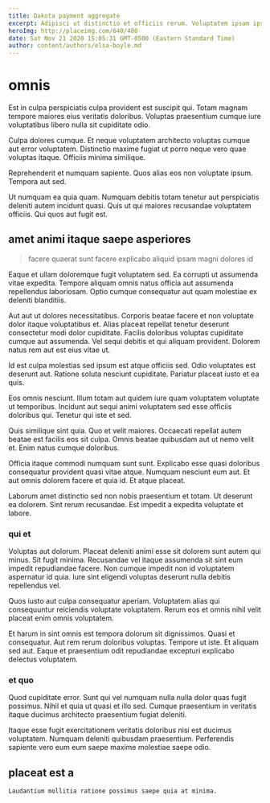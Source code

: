 ```yaml
---
title: Dakota payment aggregate
excerpt: Adipisci ut distinctio et officiis rerum. Voluptatem ipsam ipsam eveniet. Fugit aperiam voluptatem totam earum rerum sint numquam. Vel suscipit voluptas eaque. Officiis error et sed ut quisquam nesciunt. Vitae corporis earum nihil doloremque dolorum.
heroImg: http://placeimg.com/640/480
date: Sat Nov 21 2020 15:05:31 GMT-0500 (Eastern Standard Time)
author: content/authors/elsa-boyle.md
---
```

# omnis

Est in culpa perspiciatis culpa provident est suscipit qui. Totam magnam tempore maiores eius veritatis doloribus. Voluptas praesentium cumque iure voluptatibus libero nulla sit cupiditate odio.
  
Culpa dolores cumque. Et neque voluptatem architecto voluptas cumque aut error voluptatem. Distinctio maxime fugiat ut porro neque vero quae voluptas itaque. Officiis minima similique.
  
Reprehenderit et numquam sapiente. Quos alias eos non voluptate ipsum. Tempora aut sed.
  
Ut numquam ea quia quam. Numquam debitis totam tenetur aut perspiciatis deleniti autem incidunt quasi. Quis ut qui maiores recusandae voluptatem officiis. Qui quos aut fugit est.

## amet animi itaque saepe asperiores

> facere quaerat sunt facere explicabo aliquid ipsam magni dolores id

Eaque et ullam doloremque fugit voluptatem sed. Ea corrupti ut assumenda vitae expedita. Tempore aliquam omnis natus officia aut assumenda repellendus laboriosam. Optio cumque consequatur aut quam molestiae ex deleniti blanditiis.
  
Aut aut ut dolores necessitatibus. Corporis beatae facere et non voluptate dolor itaque voluptatibus et. Alias placeat repellat tenetur deserunt consectetur modi dolor cupiditate. Facilis doloribus voluptas cupiditate cumque aut assumenda. Vel sequi debitis et qui aliquam provident. Dolorem natus rem aut est eius vitae ut.
  
Id est culpa molestias sed ipsum est atque officiis sed. Odio voluptates est deserunt aut. Ratione soluta nesciunt cupiditate. Pariatur placeat iusto et ea quis.
  
Eos omnis nesciunt. Illum totam aut quidem iure quam voluptatem voluptate ut temporibus. Incidunt aut sequi animi voluptatem sed esse officiis doloribus qui. Tenetur qui iste et sed.
  
Quis similique sint quia. Quo et velit maiores. Occaecati repellat autem beatae est facilis eos sit culpa. Omnis beatae quibusdam aut ut nemo velit et. Enim natus cumque doloribus.
  
Officia itaque commodi numquam sunt sunt. Explicabo esse quasi doloribus consequatur provident quasi vitae atque. Numquam nesciunt eum aut. Et aut omnis dolorem facere et quia id. Et atque placeat.
  
Laborum amet distinctio sed non nobis praesentium et totam. Ut deserunt ea dolorem. Sint rerum recusandae. Est impedit a expedita voluptate et labore.

### qui et

Voluptas aut dolorum. Placeat deleniti animi esse sit dolorem sunt autem qui minus. Sit fugit minima. Recusandae vel itaque assumenda sit sint eum impedit repudiandae facere. Non cumque impedit non id voluptatem aspernatur id quia. Iure sint eligendi voluptas deserunt nulla debitis repellendus vel.
  
Quos iusto aut culpa consequatur aperiam. Voluptatem alias qui consequuntur reiciendis voluptate voluptatem. Rerum eos et omnis nihil velit placeat enim omnis voluptatem.
  
Et harum in sint omnis est tempora dolorum sit dignissimos. Quasi et consequatur. Aut rem rerum doloribus voluptas. Tempore ut iste. Et aliquam sed aut. Eaque et praesentium odit repudiandae excepturi explicabo delectus voluptatem.

### et quo

Quod cupiditate error. Sunt qui vel numquam nulla nulla dolor quas fugit possimus. Nihil et quia ut quasi et illo sed. Cumque praesentium in veritatis itaque ducimus architecto praesentium fugiat deleniti.
  
Itaque esse fugit exercitationem veritatis doloribus nisi est ducimus voluptatem. Numquam deleniti quibusdam praesentium. Perferendis sapiente vero eum eum saepe maxime molestiae saepe odio.

## placeat est a

```text
Laudantium mollitia ratione possimus saepe quia at minima.
```

